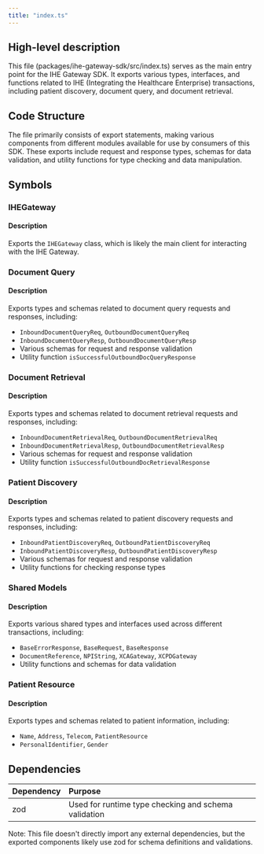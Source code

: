 ```yaml
---
title: "index.ts"
---
```


## High-level description
This file (packages/ihe-gateway-sdk/src/index.ts) serves as the main entry point for the IHE Gateway SDK. It exports various types, interfaces, and functions related to IHE (Integrating the Healthcare Enterprise) transactions, including patient discovery, document query, and document retrieval.

## Code Structure
The file primarily consists of export statements, making various components from different modules available for use by consumers of this SDK. These exports include request and response types, schemas for data validation, and utility functions for type checking and data manipulation.

## Symbols

### IHEGateway
#### Description
Exports the `IHEGateway` class, which is likely the main client for interacting with the IHE Gateway.

### Document Query
#### Description
Exports types and schemas related to document query requests and responses, including:
- `InboundDocumentQueryReq`, `OutboundDocumentQueryReq`
- `InboundDocumentQueryResp`, `OutboundDocumentQueryResp`
- Various schemas for request and response validation
- Utility function `isSuccessfulOutboundDocQueryResponse`

### Document Retrieval
#### Description
Exports types and schemas related to document retrieval requests and responses, including:
- `InboundDocumentRetrievalReq`, `OutboundDocumentRetrievalReq`
- `InboundDocumentRetrievalResp`, `OutboundDocumentRetrievalResp`
- Various schemas for request and response validation
- Utility function `isSuccessfulOutboundDocRetrievalResponse`

### Patient Discovery
#### Description
Exports types and schemas related to patient discovery requests and responses, including:
- `InboundPatientDiscoveryReq`, `OutboundPatientDiscoveryReq`
- `InboundPatientDiscoveryResp`, `OutboundPatientDiscoveryResp`
- Various schemas for request and response validation
- Utility functions for checking response types

### Shared Models
#### Description
Exports various shared types and interfaces used across different transactions, including:
- `BaseErrorResponse`, `BaseRequest`, `BaseResponse`
- `DocumentReference`, `NPIString`, `XCAGateway`, `XCPDGateway`
- Utility functions and schemas for data validation

### Patient Resource
#### Description
Exports types and schemas related to patient information, including:
- `Name`, `Address`, `Telecom`, `PatientResource`
- `PersonalIdentifier`, `Gender`

## Dependencies
| Dependency | Purpose |
|:-----------|:--------|
| zod | Used for runtime type checking and schema validation |

Note: This file doesn't directly import any external dependencies, but the exported components likely use zod for schema definitions and validations.